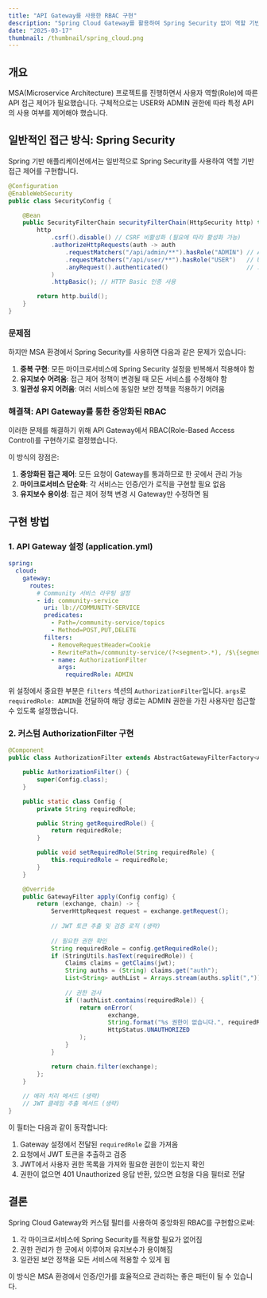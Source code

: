 ```yaml
---
title: "API Gateway를 사용한 RBAC 구현"
description: "Spring Cloud Gateway를 활용하여 Spring Security 없이 역할 기반 접근 제어(RBAC)를 구현하는 방법을 알아봅니다."
date: "2025-03-17"
thumbnail: /thumbnail/spring_cloud.png
---
```


## 개요

MSA(Microservice Architecture) 프로젝트를 진행하면서 사용자 역할(Role)에 따른 API 접근 제어가 필요했습니다. 구체적으로는 USER와 ADMIN 권한에 따라 특정 API의 사용 여부를 제어해야 했습니다.

## 일반적인 접근 방식: Spring Security

Spring 기반 애플리케이션에서는 일반적으로 Spring Security를 사용하여 역할 기반 접근 제어를 구현합니다.

```java
@Configuration
@EnableWebSecurity
public class SecurityConfig {

    @Bean
    public SecurityFilterChain securityFilterChain(HttpSecurity http) throws Exception {
        http
            .csrf().disable() // CSRF 비활성화 (필요에 따라 활성화 가능)
            .authorizeHttpRequests(auth -> auth
                .requestMatchers("/api/admin/**").hasRole("ADMIN") // ADMIN 권한만 접근 가능
                .requestMatchers("/api/user/**").hasRole("USER")   // USER 권한만 접근 가능
                .anyRequest().authenticated()                      // 그 외 요청은 인증 필요
            )
            .httpBasic(); // HTTP Basic 인증 사용

        return http.build();
    }
}
```

### 문제점

하지만 MSA 환경에서 Spring Security를 사용하면 다음과 같은 문제가 있습니다:

1. **중복 구현**: 모든 마이크로서비스에 Spring Security 설정을 반복해서 적용해야 함
2. **유지보수 어려움**: 접근 제어 정책이 변경될 때 모든 서비스를 수정해야 함
3. **일관성 유지 어려움**: 여러 서비스에 동일한 보안 정책을 적용하기 어려움

### 해결책: API Gateway를 통한 중앙화된 RBAC

이러한 문제를 해결하기 위해 API Gateway에서 RBAC(Role-Based Access Control)를 구현하기로 결정했습니다. 

이 방식의 장점은:

1. **중앙화된 접근 제어**: 모든 요청이 Gateway를 통과하므로 한 곳에서 관리 가능
2. **마이크로서비스 단순화**: 각 서비스는 인증/인가 로직을 구현할 필요 없음
3. **유지보수 용이성**: 접근 제어 정책 변경 시 Gateway만 수정하면 됨

## 구현 방법

### 1. API Gateway 설정 (application.yml)

```yaml
spring:
  cloud:
    gateway:
      routes:
        # Community 서비스 라우팅 설정
        - id: community-service
          uri: lb://COMMUNITY-SERVICE
          predicates:
            - Path=/community-service/topics
            - Method=POST,PUT,DELETE
          filters:
            - RemoveRequestHeader=Cookie
            - RewritePath=/community-service/(?<segment>.*), /$\{segment}
            - name: AuthorizationFilter
              args:
                requiredRole: ADMIN
```

위 설정에서 중요한 부분은 `filters` 섹션의 `AuthorizationFilter`입니다. `args`로 `requiredRole: ADMIN`을 전달하여 해당 경로는 ADMIN 권한을 가진 사용자만 접근할 수 있도록 설정했습니다.

### 2. 커스텀 AuthorizationFilter 구현

```java
@Component
public class AuthorizationFilter extends AbstractGatewayFilterFactory<AuthorizationFilter.Config> {

    public AuthorizationFilter() {
        super(Config.class);
    }

    public static class Config {
        private String requiredRole;

        public String getRequiredRole() {
            return requiredRole;
        }

        public void setRequiredRole(String requiredRole) {
            this.requiredRole = requiredRole;
        }
    }

    @Override
    public GatewayFilter apply(Config config) {
        return (exchange, chain) -> {
            ServerHttpRequest request = exchange.getRequest();
            
            // JWT 토큰 추출 및 검증 로직 (생략)
            
            // 필요한 권한 확인
            String requiredRole = config.getRequiredRole();
            if (StringUtils.hasText(requiredRole)) {
                Claims claims = getClaims(jwt);
                String auths = (String) claims.get("auth");
                List<String> authList = Arrays.stream(auths.split(",")).toList();
                
                // 권한 검사
                if (!authList.contains(requiredRole)) {
                    return onError(
                            exchange,
                            String.format("%s 권한이 없습니다.", requiredRole),
                            HttpStatus.UNAUTHORIZED
                    );
                }
            }

            return chain.filter(exchange);
        };
    }
    
    // 에러 처리 메서드 (생략)
    // JWT 클레임 추출 메서드 (생략)
}
```

이 필터는 다음과 같이 동작합니다:

1. Gateway 설정에서 전달된 `requiredRole` 값을 가져옴
2. 요청에서 JWT 토큰을 추출하고 검증
3. JWT에서 사용자 권한 목록을 가져와 필요한 권한이 있는지 확인
4. 권한이 없으면 401 Unauthorized 응답 반환, 있으면 요청을 다음 필터로 전달

## 결론

Spring Cloud Gateway와 커스텀 필터를 사용하여 중앙화된 RBAC를 구현함으로써:

1. 각 마이크로서비스에 Spring Security를 적용할 필요가 없어짐
2. 권한 관리가 한 곳에서 이루어져 유지보수가 용이해짐
3. 일관된 보안 정책을 모든 서비스에 적용할 수 있게 됨

이 방식은 MSA 환경에서 인증/인가를 효율적으로 관리하는 좋은 패턴이 될 수 있습니다.


